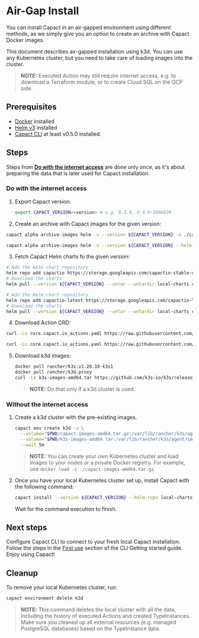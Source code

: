 # Air-Gap Install

You can install Capact in an air-gapped environment using different methods, as we simply give you an option to create an archive with Capact Docker images.

This document describes air-gapped installation using k3d. You can use any Kubernetes cluster, but you need to take care of loading images into the cluster.

> **NOTE:** Executed Action may still require internet access, e.g. to download a Terraform module, or to create Cloud SQL on the GCP side.

## Prerequisites

- [Docker](https://www.docker.com/) installed
- [Helm v3](https://helm.sh/docs/intro/install/) installed
- [Capact CLI](../cli/getting-started.mdx#install) at least v0.5.0 installed.

## Steps

Steps from [**Do with the internet access**](#do-with-the-internet-access) are done only once, as it's about preparing the data that is later used for Capact installation.

### Do with the internet access

1. Export Capact version:

   ```bash
   export CAPACT_VERSION=<version> # e.g. 0.5.0, 0.4.0-580e820
   ```

2. Create an archive with Capact images for the given version:


<div className="tab-container-nested">
<Tabs
	groupId="ref"
	defaultValue="stable"
	values={[
		{label: 'Stable', value: 'stable'},
		{label: 'Latest', value: 'latest'},
	]}>
<TabItem value="stable">

```bash
capact alpha archive-images helm -v --version ${CAPACT_VERSION} -o ./capact-images-amd64.tar.gz --compress gzip
```

</TabItem>
<TabItem value="latest">

```bash
capact alpha archive-images helm -v --version ${CAPACT_VERSION} --helm-repo @latest -o ./capact-images-amd64.tar.gz --compress gzip
```

</TabItem>
</Tabs>
</div>

3. Fetch Capact Helm charts fo the given version:

<div className="tab-container-nested">
<Tabs
	groupId="ref"
	defaultValue="stable"
	values={[
		{label: 'Stable', value: 'stable'},
		{label: 'Latest', value: 'latest'},
	]}>
<TabItem value="stable">

```bash
# Add the Helm chart repository
helm repo add capactio https://storage.googleapis.com/capactio-stable-charts
# Download the charts
helm pull --version ${CAPACT_VERSION} --untar --untardir local-charts capactio/argo capactio/capact capactio/cert-manager capactio/ingress-controller capactio/kubed capactio/monitoring capactio/neo4j
```

</TabItem>
<TabItem value="latest">

```bash
# Add the Helm chart repository
helm repo add capactio-latest https://storage.googleapis.com/capactio-latest-charts
# Download the charts
helm pull --version ${CAPACT_VERSION} --untar --untardir local-charts capactio-latest/argo capactio-latest/capact capactio-latest/cert-manager capactio-latest/ingress-controller capactio-latest/kubed capactio-latest/monitoring capactio-latest/neo4j
```

</TabItem>
</Tabs>
</div>

4. Download Action CRD:

<div className="tab-container-nested">
<Tabs
	groupId="ref"
	defaultValue="stable"
	values={[
		{label: 'Stable', value: 'stable'},
		{label: 'Latest', value: 'latest'},
	]}>
<TabItem value="stable">

```bash
curl -Lo core.capact.io_actions.yaml https://raw.githubusercontent.com/capactio/capact/v${CAPACT_VERSION}/deploy/kubernetes/crds/core.capact.io_actions.yaml
```

</TabItem>
<TabItem value="latest">

```bash
curl -Lo core.capact.io_actions.yaml https://raw.githubusercontent.com/capactio/capact/main/deploy/kubernetes/crds/core.capact.io_actions.yaml
```

</TabItem>
</Tabs>
</div>

5. Download k3d images:

   ```bash
   docker pull rancher/k3s:v1.20.10-k3s1
   docker pull rancher/k3d-proxy
   curl -Lo k3s-images-amd64.tar https://github.com/k3s-io/k3s/releases/download/v1.20.10%2Bk3s1/k3s-airgap-images-amd64.tar
   ```

   > **NOTE:** Do that only if a k3d cluster is used.

### Without the internet access

1. Create a k3d cluster with the pre-existing images.

   ```bash
   capact env create k3d -v \
     --volume="$PWD/capact-images-amd64.tar.gz:/var/lib/rancher/k3s/agent/images/capact-images-amd64.tar.gz@server[*];agent[*]" \
     --volume="$PWD/k3s-images-amd64.tar:/var/lib/rancher/k3s/agent/images/k3s-images-amd64.tar@server[*];agent[*]" \
     --wait 5m
   ```

   > **NOTE:** You can create your own Kubernetes cluster and load images to your nodes or a private Docker registry. For example, use `docker load -i ./capact-images-amd64.tar.gz`.

2. Once you have your local Kubernetes cluster set up, install Capact with the following command:

	 ```bash
	 capact install --version ${CAPACT_VERSION} --helm-repo local-charts --crd ./core.capact.io_actions.yaml --capact-overrides="hub-public.populator.manifestsLocation.local=true"
	 ```

   Wait for the command execution to finish.

## Next steps

Configure Capact CLI to connect to your fresh local Capact installation. Follow the steps in the [First use](../cli/getting-started#first-use) section of the CLI Getting started guide. Enjoy using Capact!

## Cleanup

To remove your local Kubernetes cluster, run:

```bash
capact environment delete k3d
```

> **NOTE:** This command deletes the local cluster with all the data, including the history of executed Actions and created TypeInstances. Make sure you cleaned up all external resources (e.g. managed PostgreSQL databases) based on the TypeInstance data.
